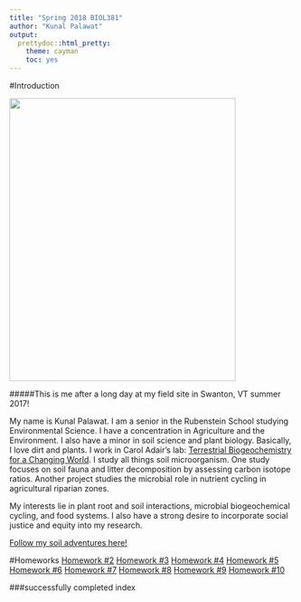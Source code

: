 ```yaml
---
title: "Spring 2018 BIOL381"
author: "Kunal Palawat"
output:
  prettydoc::html_pretty:
    theme: cayman
    toc: yes
---
```


#Introduction

<img src="Palawat.jpg" width="400" height="500" />

#####This is me after a long day at my field site in Swanton, VT summer 2017!

My name is Kunal Palawat. I am a senior in the Rubenstein School studying Environmental Science. I have a concentration in Agriculture and the Environment. I also have a minor in soil science and plant biology. Basically, I love dirt and plants. I work in Carol Adair's lab: [Terrestrial Biogeochemistry for a Changing World](http://adairlab.weebly.com/). I study all things soil microorganism. One study focuses on soil fauna and litter decomposition by assessing carbon isotope ratios. Another project studies the microbial role in nutrient cycling in agricultural riparian zones.

My interests lie in plant root and soil interactions, microbial biogeochemical cycling, and food systems. I also have a strong desire to incorporate social justice and equity into my research.

[Follow my soil adventures here!](http://instagram.com/kdirttho)

#Homeworks
[Homework #2](https://kpalawat223.github.io/CompBiol381/homework2)
[Homework #3](https://kpalawat223.github.io/CompBiol381/homework2)
[Homework #4](https://kpalawat223.github.io/CompBiol381/homework2)
[Homework #5](https://kpalawat223.github.io/CompBiol381/homework2)
[Homework #6](https://kpalawat223.github.io/CompBiol381/homework2)
[Homework #7](https://kpalawat223.github.io/CompBiol381/homework2)
[Homework #8](https://kpalawat223.github.io/CompBiol381/homework2)
[Homework #9](https://kpalawat223.github.io/CompBiol381/homework2)
[Homework #10](https://kpalawat223.github.io/CompBiol381/homework2)

###successfully completed index


